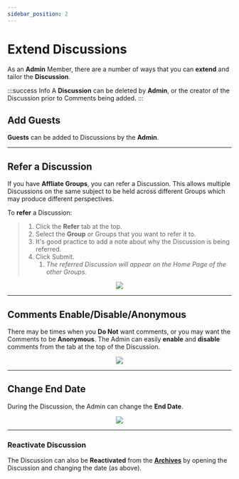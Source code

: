 ```yaml
---
sidebar_position: 2
---
```



# Extend Discussions

As an **Admin** Member, there are a number of ways that you can **extend** and tailor the **Discussion**.

:::success Info
A **Discussion** can be deleted by **Admin**, or the creator of the Discussion prior to Comments being added.
:::

## Add Guests

**Guests** can be added to Discussions by the **Admin**.

<AddGuests />

---

## Refer a Discussion

If you have **Affliate Groups**, you can refer a Discussion. This allows multiple Discussions on the same subject to be held across different Groups which may produce different perspectives.

To **refer** a Discussion:

> 1. Click the **Refer** tab at the top.
> 1. Select the **Group** or Groups that you want to refer it to.
> 1. It's good practice to add a note about why the Discussion is being referred.
> 1. Click Submit.
>    1. _The referred Discussion will appear on the Home Page of the other Groups._

<center>
	<img src={useBaseUrl('/img/administration/referDiscussion.gif')} />
</center>

---

## Comments Enable/Disable/Anonymous

There may be times when you **Do Not** want comments, or you may want the Comments to be **Anonymous**. The Admin can easily **enable** and **disable** comments from the tab at the top of the Discussion.

<center>
	<img src={useBaseUrl('/img/administration/dis-anon-1.gif')} />
</center>

---

## Change End Date

During the Discussion, the Admin can change the **End Date**.

<center>
	<img src={useBaseUrl('/img/administration/date-1.gif')} />
</center>

---

### Reactivate Discussion

The Discussion can also be **Reactivated** from the [**Archives**](../../docs/started/groupHome#archives) by opening the Discussion and changing the date (as above).
